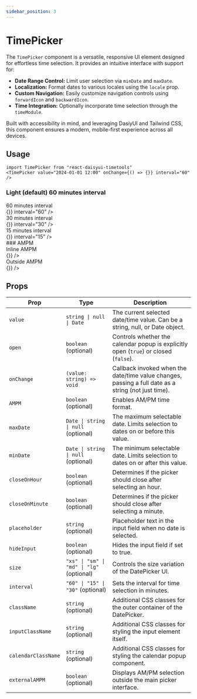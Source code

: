 ```yaml
---
sidebar_position: 3
---
```



# TimePicker

The `TimePicker` component is a versatile, responsive UI element designed for effortless time selection. It provides an intuitive interface with support for:
- **Date Range Control:** Limit user selection via `minDate` and `maxDate`.
- **Localization:** Format dates to various locales using the `locale` prop.
- **Custom Navigation:** Easily customize navigation controls using `forwardIcon` and `backwardIcon`.
- **Time Integration:** Optionally incorporate time selection through the `timeModule`.

Built with accessibility in mind, and leveraging DasiyUI and Tailwind CSS, this component ensures a modern, mobile-first experience across all devices.

## Usage

```tsx
import TimePicker from "react-daisyui-timetools"
<TimePicker value="2024-01-01 12:00" onChange={() => {}} interval="60" />
```

### Light (default) 60 minutes interval
<div className="flex gap-4">
  <div data-theme="light" className="rounded-2xl w-32">

  <div className="opacity-50 text-xs">60 minutes interval</div>
    <TimePicker value={new Date()} onChange={() => {}} interval="60" />
  </div>
  <div>
  <div className="opacity-50 text-xs">30 minutes interval</div>
    <div data-theme="light" className="rounded-2xl w-32">
      <TimePicker value={new Date()} onChange={() => {}} interval="30" />
    </div>
  </div>
  <div className="">
    <div className="opacity-50 text-xs">15 minutes interval</div>
    <div data-theme="light" className="rounded-2xl w-32">
      <TimePicker value={new Date()} onChange={() => {}} interval="15" />
    </div>
  </div>
</div>
### AMPM
<div className="flex gap-4">
  <div className="">
    <div className="opacity-50 text-xs">Inline AMPM</div>
      <div data-theme="light" className="rounded-2xl w-32"  >
        <TimePicker value="2024-01-01 12:00" AMPM onChange={() => {}}  />
      </div>
    </div>
      <div className="">
    <div className="opacity-50 text-xs">Outside AMPM</div>
      <div data-theme="light" className="rounded-2xl"  >
        <TimePicker value="2024-01-01 12:00" AMPM externalAMPM onChange={() => {}}  />
      </div>
    </div>
</div>


## Props

| Prop               | Type                                        | Description                                                                                                   |
| ------------------ | ------------------------------------------- | ------------------------------------------------------------------------------------------------------------- |
| `value`            | `string \| null \| Date`                    | The current selected date/time value. Can be a string, null, or Date object.                                  |
| `open`             | `boolean` (optional)                        | Controls whether the calendar popup is explicitly open (`true`) or closed (`false`).                          |
| `onChange`         | `(value: string) => void`                   | Callback invoked when the date/time value changes, passing a full date as a string (not just time).           |
| `AMPM`             | `boolean` (optional)                        | Enables AM/PM time format.                                                                                    |
| `maxDate`          | `Date \| string \| null` (optional)         | The maximum selectable date. Limits selection to dates on or before this value.                               |
| `minDate`          | `Date \| string \| null` (optional)         | The minimum selectable date. Limits selection to dates on or after this value.                                |
| `closeOnHour`      | `boolean` (optional)                        | Determines if the picker should close after selecting an hour.                                                |
| `closeOnMinute`    | `boolean` (optional)                        | Determines if the picker should close after selecting a minute.                                               |
| `placeholder`      | `string` (optional)                         | Placeholder text in the input field when no date is selected.                                                 |
| `hideInput`        | `boolean` (optional)                        | Hides the input field if set to true.                                                                         |
| `size`             | `"xs" \| "sm" \| "md" \| "lg"` (optional)   | Controls the size variation of the DatePicker UI.                                                             |
| `interval`         | `"60" \| "15" \| "30"` (optional)           | Sets the interval for time selection in minutes.                                                              |
| `className`        | `string` (optional)                         | Additional CSS classes for the outer container of the DatePicker.                                             |
| `inputClassName`   | `string` (optional)                         | Additional CSS classes for styling the input element itself.                                                  |
| `calendarClassName`| `string` (optional)                         | Additional CSS classes for styling the calendar popup component.                                              |
| `externalAMPM`     | `boolean` (optional)                        | Displays AM/PM selection outside the main picker interface.                                                   |

